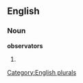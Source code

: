 
==English==

===Noun===
'''observators'''

# {{plural of|[[observator]]}}

[[Category:English plurals]]